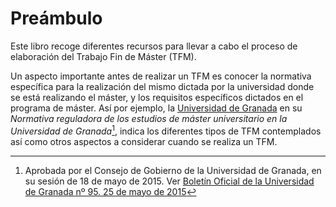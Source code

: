 # Preámbulo {.unnumbered}

Este libro recoge diferentes recursos para llevar a cabo el proceso de elaboración del Trabajo Fin de Máster (TFM). 

Un aspecto importante antes de realizar un TFM es conocer la normativa específica para la realización del mismo dictada por la universidad donde se está realizando el máster, y los requisitos específicos dictados en el programa de máster. Así por ejemplo, la [Universidad de Granada](www.ugr.es) en su *Normativa reguladora de los estudios de máster universitario en la Universidad de Granada*[^1], indica los diferentes tipos de TFM contemplados así como otros aspectos a considerar cuando se realiza un TFM. 

[^1]: Aprobada por el Consejo de Gobierno de la Universidad de Granada, en su sesión de 18 de mayo de 2015. Ver [Boletín Oficial de la Universidad de Granada nº 95. 25 de mayo de 2015](https://secretariageneral.ugr.es/sites/webugr/secretariageneral/public/inline-files/NCG951.pdf)



